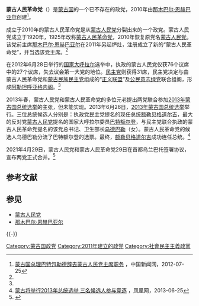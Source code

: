 {{Distinguish|蒙古人民党|內蒙古人民革命黨}}

{{Infobox political party
| name          = 蒙古人民革命黨
| native_name   = Монгол Ардын Хувьсгалт Нам<br>Mongol Ardiin Khuvsgalt Nam
| logo          = Logo of the Mongolian People's Revolutionary Party (2010).svg
| logo_size     = 200px
| chairman      = [[那木巴爾·恩赫巴亞爾|那木巴爾·恩赫巴亞爾]]
| foundation    = {{start date|2010|11|8}}
| dissolution   = {{end date|2021|5|28}}
| split         = [[蒙古人民黨|蒙古人民黨]]
|并入=[[蒙古人民党|蒙古人民党]]
| headquarters  = [[烏蘭巴托|烏蘭巴托]]
| newspaper     = 
| youth_wing    = 民主主義青年聯盟
| membership_year = 2012年
| membership    = 80000
| ideology      = [[社會民主主義|社會民主主義]]<br>{{le|资源民族主义|Resource nationalism}}
| position      = [[中間偏左|中間偏左]] 
| international = [[进步联盟|进步联盟]]
| colors        = [[紅色|紅色]]
| colorcode     = {{Party meta/color/蒙古人民革命党 (2010年)}}
| flag          = 
| country       = 蒙古國
}}

'''蒙古人民革命党'''（{{lang-mn|Монгол Ардын Хувьсгалт Нам|Mongol Ardiin Khuvsgalt Nam}}）是[[蒙古国|蒙古国]]的一个已不存在的政党，2010年由[[那木巴尔·恩赫巴亚尔|那木巴尔·恩赫巴亚尔]]创建<ref name=zgxww>[http://www.chinanews.com/gj/2012/07-25/4058628.shtml 蒙古国总理巴特包勒德辞去蒙古人民党主席职务] {{Wayback|url=http://www.chinanews.com/gj/2012/07-25/4058628.shtml |date=20190513224849 }}，中国新闻网，2012-07-25</ref>。

成立于2010年的蒙古人民革命党是从[[蒙古人民党|蒙古人民党]]分裂出来的一个政党。蒙古人民党成立于1920年，1925年改称[[蒙古人民革命党|蒙古人民革命党]]，2010年恢复原党名[[蒙古人民党|蒙古人民党]]。该党前主席[[那木巴尔·恩赫巴亚尔|那木巴尔·恩赫巴亚尔]]在2011年另起炉灶，注册成立了新的“蒙古人民革命党”，并当选该党主席。<ref name=zgxww/>

在2012年6月28日举行的[[国家大呼拉尔|国家大呼拉尔]]选举中，执政的蒙古人民党仅获76个议席中的27个议席，失去议会第一大党的地位。[[民主党_(蒙古)|民主党]]则获得31席，民主党决定与由蒙古人民革命党和[[蒙古民族民主党|蒙古民族民主党]]组成的“[[正义联盟_(蒙古)|正义联盟]]”及[[公民意志绿党|公民意志绿党]]联合组阁，形成[[阿勒坦呼亚格内阁|阿勒坦呼亚格内阁]]。<ref name=zgxww/>

2013年春，蒙古人民党和蒙古人民革命党的多位元老提出两党联合参加[[2013年蒙古国总统选举|2013年蒙古国总统选举]]的主张，但未能实现。2013年6月26日，[[2013年蒙古国总统选举|2013年蒙古国总统选举]]举行。三位总统候选人分别是：执政党民主党提名的现任总统[[查希亚·额勒贝格道尔吉|额勒贝格道尔吉]]，最大的反对党[[蒙古人民党|蒙古人民党]]提名的国家大呼拉尔委员[[巴达玛宁布·巴特额尔登|巴特额尔登]]，与民主党联合执政的蒙古人民革命党提名的该党总书记、卫生部长[[那查格·乌德巴勒|乌德巴勒]]（女）。蒙古人民革命党的候选人乌德巴勒分流了巴特额尔登的选票。最终，[[查希亚·额勒贝格道尔吉|额勒贝格道尔吉]]成功连任总统。<ref name=ifeng>[http://news.ifeng.com/world/detail_2013_06/25/26789355_0.shtml 蒙古将举行2013年总统选举 三名候选人参与竞逐] {{Wayback|url=http://news.ifeng.com/world/detail_2013_06/25/26789355_0.shtml |date=20190603090439 }}，凤凰网，2013-06-25</ref>

2021年4月29日，蒙古人民党和蒙古人民革命党29日在首都乌兰巴托签署协议，宣布两党正式合并。<ref>{{cite web |title=蒙古人民党和蒙古人民革命党宣布合并 |url=http://www.xinhuanet.com/world/2021-04/30/c_1127394101.htm |website=新华社 |access-date=2021-06-20 |archive-date=2021-06-24 |archive-url=https://web.archive.org/web/20210624203825/http://www.xinhuanet.com/world/2021-04/30/c_1127394101.htm |dead-url=no }}</ref>

== 参考文献 ==
{{Reflist|32em}}

== 参见 ==
* [[蒙古人民党|蒙古人民党]]
* [[那木巴尔·恩赫巴亚尔|那木巴尔·恩赫巴亚尔]]

{{-}}
{{蒙古国政党}}

[[Category:蒙古国政党|Category:蒙古国政党]]
[[Category:2011年建立的政党|Category:2011年建立的政党]]
[[Category:社會民主主義政黨|Category:社會民主主義政黨]]